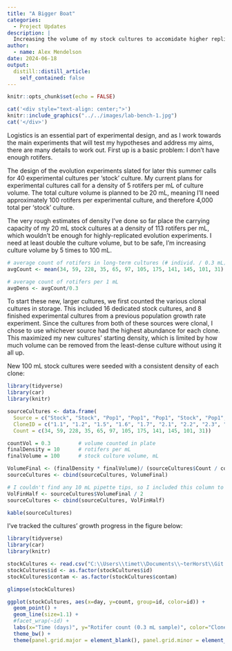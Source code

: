 ```yaml
---
title: "A Bigger Boat"
categories: 
  - Project Updates
description: |
  Increasing the volume of my stock cultures to accomidate higher replication and running experiments in parallel.
author:
  - name: Alex Mendelson
date: 2024-06-18
output:
  distill::distill_article:
    self_contained: false
---
```



```r
knitr::opts_chunk$set(echo = FALSE)
```

```r
cat('<div style="text-align: center;">')
knitr::include_graphics("../../images/lab-bench-1.jpg")
cat('</div>')
```

Logistics is an essential part of experimental design, and as I work towards the main experiments that will test my hypotheses and address my aims, there are many details to work out. First up is a basic problem: I don't have enough rotifers.

The design of the evolution experiments slated for later this summer calls for 40 experimental cultures per 'stock' culture. My current plans for experimental cultures call for a density of 5 rotifers per mL of culture volume. The total culture volume is planned to be 20 mL, meaning I'll need approximately 100 rotifers per experimental culture, and therefore 4,000 total per 'stock' culture.

The very rough estimates of density I've done so far place the carrying capacity of my 20 mL stock cultures at a density of 113 rotifers per mL, which wouldn't be enough for highly-replicated evolution experiments. I need at least double the culture volume, but to be safe, I'm increasing culture volume by 5 times to 100 mL.

```r
# average count of rotifers in long-term cultures (# individ. / 0.3 mL)
avgCount <- mean(34, 59, 228, 35, 65, 97, 105, 175, 141, 145, 101, 31)

# average count of rotifers per 1 mL
avgDens <- avgCount/0.3
```

To start these new, larger cultures, we first counted the various clonal cultures in storage. This included 16 dedicated stock cultures, and 8 finished experimental cultures from a previous population growth rate experiment. Since the cultures from both of these sources were clonal, I chose to use whichever source had the highest abundance for each clone. This maximized my new cultures' starting density, which is limited by how much volume can be removed from the least-dense culture without using it all up. 

New 100 mL stock cultures were seeded with a consistent density of each clone:

```r
library(tidyverse)
library(car)
library(knitr)

sourceCultures <- data.frame(
  Source = c("Stock", "Stock", "Pop1", "Pop1", "Pop1", "Stock", "Pop1", "Pop1", "Pop1", "Pop1", "Stock", "Stock"),
  CloneID = c("1.1", "1.2", "1.5", "1.6", "1.7", "2.1", "2.2", "2.3", "2.4", "2.5", "2.7", "1.8"),
  Count = c(34, 59, 228, 35, 65, 97, 105, 175, 141, 145, 101, 31))

countVol = 0.3         # volume counted in plate
finalDensity = 10      # rotifers per mL
finalVolume = 100      # stock culture volume, mL

VolumeFinal <- (finalDensity * finalVolume)/ (sourceCultures$Count / countVol)
sourceCultures <- cbind(sourceCultures, VolumeFinal)

# I couldn't find any 10 mL pipette tips, so I included this column to easily use the 5 mL pipette twice
VolFinHalf <- sourceCultures$VolumeFinal / 2
sourceCultures <- cbind(sourceCultures, VolFinHalf)

kable(sourceCultures)
```

I've tracked the cultures' growth progress in the figure below:

```r
library(tidyverse)
library(car)
library(knitr)

stockCultures <- read.csv("C:\\Users\\timet\\Documents\\~terHorst\\Git Repositories\\blog\\data\\stock_june_2024.csv")
stockCultures$id <- as.factor(stockCultures$id)
stockCultures$contam <- as.factor(stockCultures$contam)

glimpse(stockCultures)

ggplot(stockCultures, aes(x=day, y=count, group=id, color=id)) +
  geom_point() +
  geom_line(size=1.1) +
  #facet_wrap(~id) +
  labs(x="Time (days)", y="Rotifer count (0.3 mL sample)", color="Clone ID") +
  theme_bw() +
  theme(panel.grid.major = element_blank(), panel.grid.minor = element_blank())

```